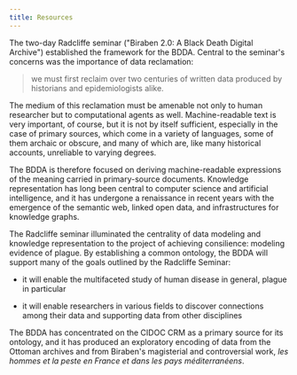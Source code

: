 ```yaml
---
title: Resources
---
```


The two-day Radcliffe seminar ("Biraben 2.0: A Black Death Digital Archive") established the framework for the BDDA.  Central to the seminar's concerns was the importance of data reclamation:

>    we must first reclaim over two centuries of written data produced by historians and epidemiologists alike.

The medium of this reclamation must be amenable not only to human researcher but to computational agents as well.  Machine-readable text is very important, of course, but it is not by itself sufficient, especially in the case of primary sources, which come in a variety of languages, some of them archaic or obscure, and many of which are, like many historical accounts, unreliable to varying degrees.

The BDDA is therefore focused on deriving machine-readable expressions of the meaning carried in primary-source documents.  Knowledge representation has long been central to computer science and artificial intelligence, and it has undergone a renaissance in recent years with the emergence of the semantic web, linked open data, and infrastructures for knowledge graphs.

The Radcliffe seminar illuminated the centrality of data modeling and knowledge representation to the project of achieving consilience:  modeling evidence of plague.  By establishing a common ontology, the BDDA will support many of the goals outlined by the Radcliffe Seminar:
  
* it will enable the multifaceted study of human disease in general, plague in particular

* it will enable researchers in various fields to discover connections among their data and supporting data from other disciplines

The BDDA has concentrated on the CIDOC CRM as a primary source for its ontology, and it has produced an exploratory encoding of data from the Ottoman archives and from Biraben's magisterial and controversial work, *les hommes et la peste en France et dans les pays méditerranéens*. 